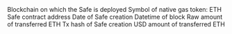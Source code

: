 <ParamField path="blockchain">
Blockchain on which the Safe is deployed
</ParamField>
<ParamField path="symbol">
Symbol of native gas token: ETH
</ParamField>
<ParamField path="address">
Safe contract address
</ParamField>
<ParamField path="block_date">
Date of Safe creation
</ParamField>
<ParamField path="block_month">

</ParamField>
<ParamField path="block_time">
Datetime of block
</ParamField>
<ParamField path="amount_raw">
Raw amount of transferred ETH
</ParamField>
<ParamField path="tx_hash">
Tx hash of Safe creation
</ParamField>
<ParamField path="trace_address">

</ParamField>
<ParamField path="amount_usd">
USD amount of transferred ETH
</ParamField>
